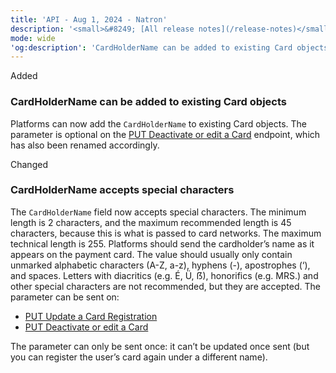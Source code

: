 ```yaml
---
title: 'API - Aug 1, 2024 - Natron'  
description: '<small>&#8249; [All release notes](/release-notes)</small>'  
mode: wide  
'og:description': 'CardHolderName can be added to existing Card objects - CardHolderName accepts special characters'  
---
```

<div class="release-notes-page">

<div class="pill pill-green">Added</div> 
  
### CardHolderName can be added to existing Card objects

Platforms can now add the `CardHolderName` to existing Card objects. The parameter is optional on the [PUT Deactivate or edit a Card](/api-reference/cards/deactivate-edit-card) endpoint, which has also been renamed accordingly.

<div class="pill pill-orange">Changed</div>  

### CardHolderName accepts special characters

The `CardHolderName` field now accepts special characters. The minimum length is 2 characters, and the maximum recommended length is 45 characters, because this is what is passed to card networks. The maximum technical length is 255.
Platforms should send the cardholder’s name as it appears on the payment card. The value should usually only contain unmarked alphabetic characters (A-Z, a-z), hyphens (-), apostrophes (‘), and spaces. Letters with diacritics (e.g. É, Ü, ẞ), honorifics (e.g. MRS.) and other special characters are not recommended, but they are accepted.
The parameter can be sent on: 
- [PUT Update a Card Registration](/api-reference/card-registrations/update-card-registration)
- [PUT Deactivate or edit a Card](/api-reference/cards/deactivate-edit-card)

The parameter can only be sent once: it can’t be updated once sent (but you can register the user’s card again under a different name).

</div>